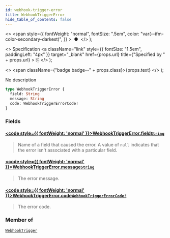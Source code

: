 ```yaml
---
id: webhook-trigger-error
title: WebhookTriggerError
hide_table_of_contents: false
---
```


  <>
    <span
      style={{
        fontWeight: "normal",
        fontSize: ".5em",
        color: "var(--ifm-color-secondary-darkest)",
      }}
    >
      &nbsp;●&nbsp;
    </span>
  </>
);

  <>
    Specification
    <a
      className="link"
      style={{ fontSize: "1.5em", paddingLeft: "4px" }}
      target="\_blank"
      href={props.url}
      title={"Specified by " + props.url}
    >
      ⎘
    </a>
  </>
);

  <>
    <span className={"badge badge--" + props.class}>{props.text}</span>
  </>
);

No description

```graphql
type WebhookTriggerError {
  field: String
  message: String
  code: WebhookTriggerErrorCode!
}
```

### Fields

#### [<code style={{ fontWeight: 'normal' }}>WebhookTriggerError.<b>field</b></code>](#)<Bullet />[`String`](../../api-reference/miscellaneous/scalars/string) <Badge class="secondary" text="scalar"/> <Badge class="secondary" text="miscellaneous"/>

> Name of a field that caused the error. A value of `null` indicates that the error isn't associated with a particular field.

#### [<code style={{ fontWeight: 'normal' }}>WebhookTriggerError.<b>message</b></code>](#)<Bullet />[`String`](../../api-reference/miscellaneous/scalars/string) <Badge class="secondary" text="scalar"/> <Badge class="secondary" text="miscellaneous"/>

> The error message.

#### [<code style={{ fontWeight: 'normal' }}>WebhookTriggerError.<b>code</b></code>](#)<Bullet />[`WebhookTriggerErrorCode!`](../../api-reference/webhooks/enums/webhook-trigger-error-code) <Badge class="secondary" text="non-null"/> <Badge class="secondary" text="enum"/> <Badge class="secondary" text="webhooks"/>

> The error code.

### Member of

[`WebhookTrigger`](../../api-reference/webhooks/objects/webhook-trigger) <Badge class="secondary" text="object"/>
